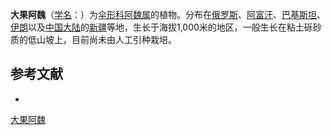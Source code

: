 {{NoteTA|G1=LS}}
{{Speciesbox
| name = 大果阿魏
| status = 
| status_system = 
| image = 
| genus = Ferula
| species = lehmannii
| authority = Boiss.
}}

'''大果阿魏'''（[[学名|学名]]：{{lang|la|''Ferula lehmannii''}}）为[[伞形科|伞形科]][[阿魏属|阿魏属]]的植物。分布在[[俄罗斯|俄罗斯]]、[[阿富汗|阿富汗]]、[[巴基斯坦|巴基斯坦]]、[[伊朗|伊朗]]以及[[中国大陆|中国大陆]]的[[新疆|新疆]]等地，生长于海拔1,000米的地区，一般生长在粘土砾砂质的低山坡上，目前尚未由人工引种栽培。

== 参考文献 ==
<div class="references-small">
* {{cite web| url =http://www.bioinfo.cn/db05/KmzwSpecies.php?action=view&id=22750| title =大果阿魏| work =《中国高等植物数据库全库》| publisher =中国科学院微生物研究所| author =昆明植物研究所| accessdate =2009-02-25| deadurl =yes| archiveurl =https://web.archive.org/web/20160305022806/http://www.bioinfo.cn/db05/KmzwSpecies.php?action=view&id=22750| archivedate =2016-03-05}}
</div>
{{Taxonbar|from=Q10935894}}

[[Category:阿魏属|大果阿魏]]


{{Apiales-stub}}